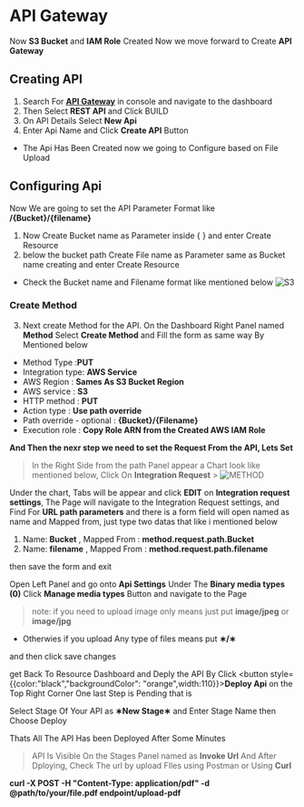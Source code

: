 # API Gateway

Now **S3 Bucket** and **IAM Role** Created Now we move forward to Create **API Gateway**

## Creating API

1. Search For <b><u><a href="https://aws.amazon.com/api-gateway/">API Gateway</a></u></b> in console and navigate to the dashboard
2. Then Select **REST API** and Click BUILD
3. On API Details Select **New Api**
4. Enter Api Name and Click **Create API** Button

- The Api Has Been Created now we going to Configure based on File Upload

## Configuring Api

Now We are going to set the API Parameter Format like **/&#123;Bucket&#125;/&#123;filename&#125;**

1. Now Create Bucket name as Parameter inside &#123; &#125; and enter Create Resource
2. below the bucket path Create File name as Parameter same as Bucket name creating and enter Create Resource

- Check the Bucket name and Filename format like mentioned below
  ![S3](../assets/api.png)
### Create Method
3. Next create Method for the API. On the Dashboard Right Panel named **Method** Select **Create Method** and Fill the form as same way By Mentioned below

- Method Type :**PUT**
- Integration type: **AWS Service**
- AWS Region : **Sames As S3 Bucket Region**
- AWS service : **S3**
- HTTP method : **PUT**
- Action type : **Use path override**
- Path override - optional : **&#123;Bucket&#125;/&#123;Filename&#125;**
- Execution role : **Copy Role ARN from the Created AWS IAM Role**

**And Then the nexr step we need to set the Request From the API, Lets Set**

> In the Right Side from the path Panel appear a Chart look like mentioned below, Click On **Integration Request** > ![METHOD](../assets/methodreq.png)

Under the chart, Tabs will be appear and click **EDIT** on **Integration request settings**,
The Page will navigate to the Integration Request settings, and Find For **URL path parameters** and there is a form field will open
named as name and Mapped from, just type two datas that like i mentioned below

1. Name: **Bucket** , Mapped From : **method.request.path.Bucket**
2. Name: **filename** , Mapped From : **method.request.path.filename**

then save the form and exit

Open Left Panel and go onto **Api Settings**
Under The **Binary media types (0)** Click **Manage media types** Button and navigate to the Page

> note: if you need to upload image only means just put **image/jpeg** or **image/jpg**

- Otherwies if you upload Any type of files means put **&#x2217;/&#x2217;**

and then click save changes

get Back To Resource Dashboard and Deply the API By Click <button style={{color:"black","backgroundColor": "orange",width:110}}>**Deploy Api**</button> on the Top Right Corner
One last Step is Pending that is

Select Stage Of Your API as **&#x2217;New Stage&#x2217;** and Enter Stage Name then Choose Deploy

Thats All The API Has been Deployed After Some Minutes
> API Is Visible On the Stages Panel named as **Invoke Url**
> And After Dploying, Check The url by upload FIles using Postman or Using **Curl**


 **curl -X POST -H "Content-Type: application/pdf" -d @path/to/your/file.pdf **endpoint**/upload-pdf**
